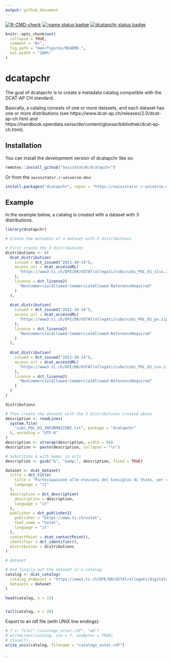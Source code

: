 ```yaml
---
output: github_document
---
```


<!-- README.md is generated from README.Rmd. Please edit that file -->
[![R-CMD-check](https://github.com/SwissStatsR/dcatapchr/actions/workflows/R-CMD-check.yaml/badge.svg)](https://github.com/SwissStatsR/dcatapchr/actions/workflows/R-CMD-check.yaml)
[![:name status badge](https://swissstatsr.r-universe.dev/badges/:name)](https://swissstatsr.r-universe.dev/)
[![dcatapchr status badge](https://swissstatsr.r-universe.dev/badges/dcatapchr)](https://swissstatsr.r-universe.dev/dcatapchr)


```r
knitr::opts_chunk$set(
  collapse = TRUE,
  comment = "#>",
  fig.path = "man/figures/README-",
  out.width = "100%"
)
```

# dcatapchr


The goal of dcatapchr is to create a metadata catalog compatible with the 
DCAT-AP CH standard.  

Basically, a catalog consists of one or more datasets, and each dataset has one or more distributions (see https://www.dcat-ap.ch/releases/2.0/dcat-ap-ch.html and https://handbook.opendata.swiss/de/content/glossar/bibliothek/dcat-ap-ch.html).




## Installation

You can install the development version of dcatapchr like so:

``` r
remotes::install_github("SwissStatsR/dcatapchr")
```

Or from the `swissstatsr.r-universe.dev`:
```r
install.packages("dcatapchr", repos = "https://swissstatsr.r-universe.dev")
```

## Example

In the example below, a catalog is created with a dataset with 3 distributions.

```r
library(dcatapchr)

# Create the metadata of a dataset with 3 distributions

# First create the 3 distributions
distributions <- c(
  dcat_distribution(
    issued = dct_issued("2021-10-14"), 
    access_url = dcat_accessURL(
      "https://www3.ti.ch/DFE/DR/USTAT/allegati/cubo/cubi_POL_01_xlsx.zip"
    ), 
    license = dct_license2(
      "NonCommercialAllowed-CommercialAllowed-ReferenceRequired"
    )
  ),
  
  dcat_distribution(
    issued = dct_issued("2021-10-14"), 
    access_url = dcat_accessURL(
      "https://www3.ti.ch/DFE/DR/USTAT/allegati/cubo/cubi_POL_01_px.zip"
    ), 
    license = dct_license2(
      "NonCommercialAllowed-CommercialAllowed-ReferenceRequired"
    )
  ),
  
  dcat_distribution(
    issued = dct_issued("2021-10-14"), 
    access_url = dcat_accessURL(
      "https://www3.ti.ch/DFE/DR/USTAT/allegati/cubo/cubi_POL_01_csv.zip"
    ), 
    licence = dct_license2(
      "NonCommercialAllowed-CommercialAllowed-ReferenceRequired"
    )
  )
)

distributions

# Then create the dataset with the 3 distributions created above
description <- readLines(
  system.file(
    "cubi_POL_01_INFORMAZIONI.txt", package = "dcatapchr"
  ), encoding = "UTF-8"
)
description <- strwrap(description, width = 80)
description <- paste(description, collapse = "\n")

# Substitute & with &amp; in urls
description <- gsub("&", "&amp;", description, fixed = TRUE)

dataset <- dcat_dataset(
  title = dct_title(
    title = "Partecipazione alle elezioni del Consiglio di Stato, per comune, in Ticino, dal 1921 al 2011", 
    language = "it"
  ), 
  description = dct_description(
    description = description, 
    language = "it"
  ), 
  publisher = dct_publisher2(
    publisher = "https://www.ti.ch/ustat", 
    foaf_name = "Ustat",
    language = "it"
  ), 
  contactPoint = dcat_contactPoint(), 
  identifier = dct_identifier(),
  distribution = distributions
)

# dataset

# And finally put the dataset in a catalog
catalog <- dcat_catalog(
  catalog_endpoint = "https://www3.ti.ch/DFE/DR/USTAT/allegati/digitale/catalogo_ustat.rdf", 
  datasets = dataset
)

head(catalog, n = 15)


tail(catalog, n = 20)
```

Export to an rdf file (with UNIX line endings):
```r
# f <- file("./catalogo_ustat.rdf", "wb")
# writeLines(catalog, con = f, useBytes = TRUE)
# close(f)
write_unix(catalog, filename = "catalogo_ustat.rdf")
```
.

